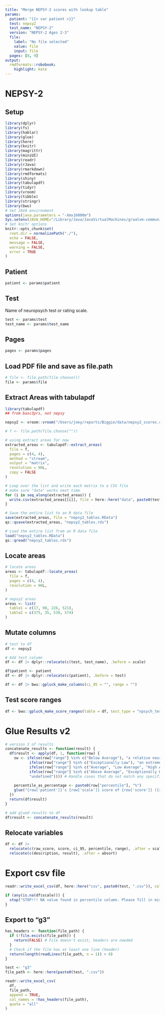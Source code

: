 ```yaml
---
title: "Merge NEPSY-2 scores with lookup table"
params:
  patient: "{{< var patient >}}"
  test: nepsy2
  test_name: "NEPSY-2"
  version: "NEPSY-2 Ages 2-3"
  file:
    label: "No file selected"
    value: file
    input: file
  pages: [8, 9]
output:
  rmdformats::robobook:
    highlight: kate
---
```


# NEPSY-2

## Setup

```r
library(dplyr)
library(fs)
library(hablar)
library(glue)
library(here)
library(knitr)
library(magrittr)
library(miniUI)
library(readr)
library(rJava)
library(rmarkdown)
library(rmdformats)
library(shiny)
library(tabulapdf)
library(tidyr)
library(vroom)
library(tibble)
library(stringr)
library(bwu)
# Set JAVA environment
options(java.parameters = "-Xmx16000m")
Sys.setenv(JAVA_HOME="/Library/Java/JavaVirtualMachines/graalvm-community-openjdk-22.0.1+8.1/Contents/Home")
# Set knitr options
knitr::opts_chunk$set(
  root.dir = normalizePath("./"),
  echo = FALSE,
  message = FALSE,
  warning = FALSE,
  error = TRUE
)
```

## Patient

```r
patient <- params$patient
```

## Test

Name of neuropsych test or rating scale.

```r
test <- params$test
test_name <- params$test_name
```

## Pages

```r
pages <- params$pages
```

## Load PDF file and save as file.path

```r
# file <- file.path(file.choose())
file <- params$file
```

## Extract Areas with tabulapdf

```r
library(tabulapdf)
## from basc3prs, not nepsy

nepsy2 <- vroom::vroom("/Users/joey/reports/Biggie/data/nepsy2_scores.csv")

# f <- file.path(file.choose(""))

# using extract areas for now
extracted_areas <- tabulapdf::extract_areas(
  file = f,
  pages = c(4, 4),
  method = "stream",
  output = "matrix",
  resolution = 96L,
  copy = FALSE
)
```

```r
# Loop over the list and write each matrix to a CSV file
# make sure "data" works next time
for (i in seq_along(extracted_areas)) {
  write.csv(extracted_areas[[i]], file = here::here("data", paste0(test, "_", i, ".csv")), row.names = FALSE)
}

# Save the entire list to an R data file
save(extracted_areas, file = "nepsy2_tables.RData")
qs::qsave(extracted_areas, "nepsy2_tables.rds")
```

```r
# Load the entire list from an R data file
load("nepsy2_tables.RData")
qs::qread("nepsy2_tables.rds")
```

## Locate areas

```r
# locate areas
areas <- tabulapdf::locate_areas(
  file = f,
  pages = c(4, 4),
  resolution = 96L,
)
```

```r
# nepsy2 areas
areas <- list(
  table1 = c(17, 90, 226, 521),
  table2 = c(375, 35, 530, 574)
)
```

## Mutate columns

```r
# test to df
df <- nepsy2

# Add test column
df <- df |> dplyr::relocate(c(test, test_name), .before = scale)

df$patient <- patient 
df <- df |> dplyr::relocate(c(patient), .before = test)
```

```r
df <- df |> bwu::gpluck_make_columns(ci_95 = "", range = "")
```

## Test score ranges

```r
df <- bwu::gpluck_make_score_ranges(table = df, test_type = "npsych_test")
```

# Glue Results v2

```r

# version 2 of results
concatenate_results <- function(result) {
  df$result <- apply(df, 1, function(row) {
    sw <- ifelse(row["range"] %in% c("Below Average"), "a relative neurocognitive weakness and moderate concern",
           ifelse(row["range"] %in% c("Exceptionally Low"), "an extreme relative neurocognitive weakness and a clinically significant concern",
           ifelse(row["range"] %in% c("Average", "Low Average", "High Average"), "an area of typical functioning",
           ifelse(row["range"] %in% c("Above Average", "Exceptionally High"), "a relative neurocognitive strength",
           "undefined")))) # Handle cases that do not match any specified category
    
    percentile_as_percentage <- paste0(row["percentile"], "%")
    glue("{row['patient']}'s {row['scale']} score of {row['score']} ({row['ci_95']}) is classified as {row['range']} and is ranked at the {row['percentile']}th percentile, indicating performance as good as or better than {percentile_as_percentage} of same age peers from the general population. This estimate of {row['description']} is considered {sw}.")
  })
  return(df$result)
}

# add glued results to df
df$result <- concatenate_results(result)
```

## Relocate variables

```r
df <- df |> 
  relocate(c(raw_score, score, ci_95, percentile, range), .after = scale) |> 
  relocate(c(description, result), .after = absort)
```

# Export csv file

```r
readr::write_excel_csv(df, here::here("csv", paste0(test, ".csv")), col_names = TRUE, na = "")

if (any(is.na(df$scale))) {
  stop("STOP!!! NA value found in percentile column. Please fill in missing values.")
}
```

## Export to "g3"

```r
has_headers <- function(file_path) {
  if (!file.exists(file_path)) {
    return(FALSE) # File doesn't exist, headers are needed
  }
  # Check if the file has at least one line (header)
  return(length(readLines(file_path, n = 1)) > 0)
}

test <- "g3"
file_path <- here::here(paste0(test, ".csv"))

readr::write_excel_csv(
  df,
  file_path,
  append = TRUE,
  col_names = !has_headers(file_path),
  quote = "all"
)
```
